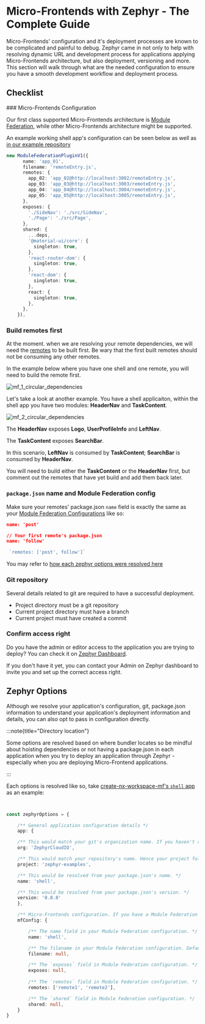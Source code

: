 
# Micro-Frontends with Zephyr - The Complete Guide

Micro-Frontends' configuration and it's deployment processes are known to be complicated and painful to debug. Zephyr came in not only to help with resolving dynamic URL and development process for applications applying Micro-Frontends architecture, but also deployment, versioning and more. This section will walk through what are the needed configuration to ensure you have a smooth development workflow and deployment process. 

## Checklist


<Steps>
### Micro-Frontends Configuration 

Our first class supported Micro-Frontends architecture is [Module Federation](https://module-federation.io), while other Micro-Frontends architecture might be supported. 

An example working shell app's configuration can be seen below as well as [in our example repository](https://github.com/ZephyrCloudIO/zephyr-examples/blob/comprehensive-react-18/examples/comprehensive-react-18/app-01/rspack.config.js)

```ts title="rspack.config.js"
new ModuleFederationPluginV1({
      name: 'app_01',
      filename: 'remoteEntry.js',
      remotes: {
        app_02: 'app_02@http://localhost:3002/remoteEntry.js',
        app_03: 'app_03@http://localhost:3003/remoteEntry.js',
        app_04: 'app_04@http://localhost:3004/remoteEntry.js',
        app_05: 'app_05@http://localhost:3005/remoteEntry.js',
      },
      exposes: {
        './SideNav': './src/SideNav',
        './Page': './src/Page',
      },
      shared: {
        ...deps,
        '@material-ui/core': {
          singleton: true,
        },
        'react-router-dom': {
          singleton: true,
        },
        'react-dom': {
          singleton: true,
        },
        react: {
          singleton: true,
        },
      },
    }),
```


### Build remotes first 

At the moment. when we are resolving your remote dependencies, we will need the [remotes](/learning/concepts/terminologies#remote-application) to be built first. Be wary that the first built remotes should not be consuming any other remotes. 

In the example below where you have one shell and one remote, you will need to build the remote first. 

![mf_1_circular_dependencies](/mf_guide_1_circular_dependency.png)

Let's take a look at another example. You have a shell applicaiton, within the shell app you have two modules: **HeaderNav** and **TaskContent**. 

![mf_2_circular_dependencies](/mf_guide_2_circular_dependency.png)

The **HeaderNav** exposes **Logo**, **UserProfileInfo** and **LeftNav**. 

The **TaskContent** exposes **SearchBar**. 

In this scenario, **LeftNav** is consumed by **TaskContent**; **SearchBar** is consumed by **HeaderNav**. 

You will need to build either the **TaskContent** or the **HeaderNav** first, but comment out the remotes that have yet build and add them back later. 


### `package.json` name and Module Federation config 

Make sure your remotes' package.json `name` field is exactly the same as your [Module Federation Configurations](https://module-federation.io/configure/index.html) like so:


```json title="package.json from your first remote app"
name: 'post'
```

```json title="package.json from your second remote app"
// Your first remote's package.json 
name: 'follow'
```

```ts title="Module Federation config in your host"
 `remotes: ['post', follow']`
```

You may refer to [how each zephyr options were resolved here](#zephyr-options)

### Git repository 

Several details related to git are required to have a successful deployment. 

- Project directory must be a git repository 
- Current project directory must have a branch 
- Current project must have created a commit

### Confirm access right  

Do you have the admin or editor access to the application you are trying to deploy? You can check it on [Zephyr Dashboard](https://app.zephyr-cloud.io).

If you don't have it yet, you can contact your Admin on Zephyr dashboard to invite you and set up the correct access right. 



</Steps>

<Separator/>


## Zephyr Options 

Although we resolve your application's configuration, git, package.json information to understand your application's deployment information and details, you can also opt to pass in configuration directly. 

:::note{title="Directory location"}

Some options are resolved based on where bundler locates so be mindful about hoisting dependencies or not having a package.json in each application when you try to deploy an application through Zephyr - especially when you are deploying Micro-Frontend applications. 

:::

Each options is resolved like so, take [create-nx-workspace-mf's `shell` app](https://github.com/ZephyrCloudIO/zephyr-examples/tree/main/examples/create-nx-workspace-mf/apps/shell) as an example: 

```ts title="ZephyrOptions"


const zephyrOptions = {

    /** General application configuration details */
    app: {

    /** This would match your git's organization name. If you haven't create an organization on Zephyr dashboard yet, the organization would be auto-created based on your git repository's owner name - could be your organization's name or your personal git profile's name depending on the repository. */
    org: 'ZephyrCloudIO', 

    /** This would match your repository's name. Hence your project folder would need to be initialized as a git repository. */
    project: 'zephyr-examples', 

    /** This would be resolved from your package.json's name. */
    name: 'shell', 

    /** This would be resolved from your package.json's version. */
    version: '0.0.0'
    }, 

    /** Micro-Frontends configuration. If you have a Module Federation configuration in your bundler config - this is how we resolve each field. Otherwise this field would be empty. */
    mfConfig: {

        /** The name field in your Module Federation configuration. */
        name: 'shell', 

        /** The filename in your Module Federation configuration. Default to `remoteEntry.js`. */
        filename: null, 

        /** The `exposes` field in Module Federation configuration. */
        exposes: null, 
        
        /** The `remotes` field in Module Federation configuration. */
        remotes: ['remote1', 'remote2'], 

        /** The `shared` field in Module Federation configuration. */
        shared: null,
    }
}
```